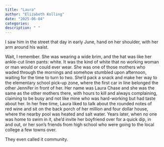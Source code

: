 ```yaml
---
title: "Laura"
author: "Elizabeth Kolling"
date: "2025-06-04"
categories: 
description: " "
---
```


I saw him in the street that day in early June, hand on her shoulder, with her arm around his waist.

Wait, I remember. She was wearing a wide brim, and the hat was like her ankle-cut linen pants: white. It was the kind of white that no working woman or man would or could ever wear. She was one of those mothers who waded through the mornings and somehow stumbled upon afternoon, waiting for the time to turn to two. She’d pack a snack and make her way to the elementary school pick-up zone, where the first car in line belonged the other Jennifer in front of her. Her name was Laura Chase and she was the same as the other mothers there, with hours to kill and always complaining, claiming to be busy and not like mine who was hard-working but had taste about her. In her free time, Laura liked to talk about the rounded notes of red wine and sit on the back porch of her million and four dollar house, where the nearby pool was heated and salt water. Years later, when no one was home to swim in it, she’d invite her boyfriend over for a quick dip, in and out, or her son’s friends from high school who were going to the local college a few towns over. 

They even called it community.


